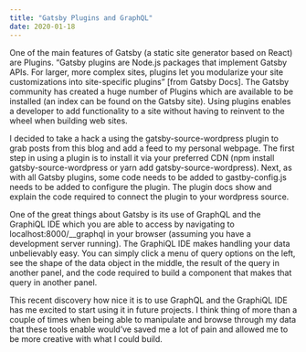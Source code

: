 ```yaml
---
title: "Gatsby Plugins and GraphQL"
date: 2020-01-18
---
```


One of the main features of Gatsby (a static site generator based on React) are Plugins. “Gatsby plugins are Node.js packages that implement Gatsby APIs. For larger, more complex sites, plugins let you modularize your site customizations into site-specific plugins” [from Gatsby Docs]. The Gatsby community has created a huge number of Plugins which are available to be installed (an index can be found on the Gatsby site). Using plugins enables a developer to add functionality to a site without having to reinvent to the wheel when building web sites.

I decided to take a hack a using the gatsby-source-wordpress plugin to grab posts from this blog and add a feed to my personal webpage. The first step in using a plugin is to install it via your preferred CDN (npm install gatsby-source-wordpress or yarn add gatsby-source-wordpress). Next, as with all Gatsby plugins, some code needs to be added to gastby-config.js needs to be added to configure the plugin. The plugin docs show and explain the code required to connect the plugin to your wordpress source.

One of the great things about Gatsby is its use of GraphQL and the GraphiQL IDE which you are able to access by navigating to localhost:8000/__graphql in your browser (assuming you have a development server running). The GraphiQL IDE makes handling your data unbelievably easy. You can simply click a menu of query options on the left, see the shape of the data object in the middle, the result of the query in another panel, and the code required to build a component that makes that query in another panel.

This recent discovery how nice it is to use GraphQL and the GraphiQL IDE has me excited to start using it in future projects. I think thing of more than a couple of times when being able to manipulate and browse through my data that these tools enable would’ve saved me a lot of pain and allowed me to be more creative with what I could build.